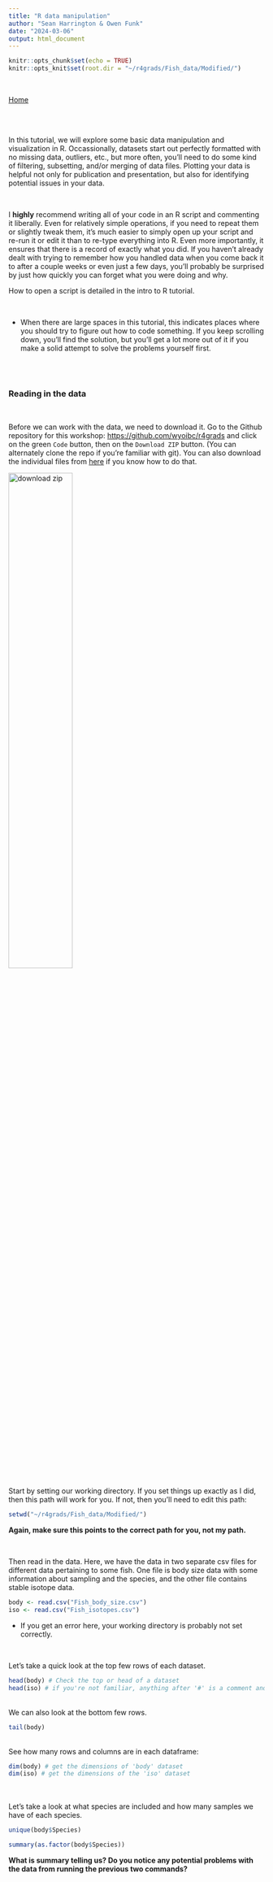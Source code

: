 ```yaml
---
title: "R data manipulation"
author: "Sean Harrington & Owen Funk"
date: "2024-03-06"
output: html_document
---
```


```r
knitr::opts_chunk$set(echo = TRUE)
knitr::opts_knit$set(root.dir = "~/r4grads/Fish_data/Modified/")

```

<br>

[Home](https://wyoibc.github.io/r4grads/)

<br>
<br>

In this tutorial, we will explore some basic data manipulation and visualization in R. Occassionally, datasets start out perfectly formatted with no missing data, outliers, etc., but more often, you'll need to do some kind of filtering, subsetting, and/or merging of data files. Plotting your data is helpful not only for publication and presentation, but also for identifying potential issues in your data.

<br>

I **highly** recommend writing all of your code in an R script and commenting it liberally. Even for relatively simple operations, if you need to repeat them or slightly tweak them, it's much easier to simply open up your script and re-run it or edit it than to re-type everything into R. Even more importantly, it ensures that there is a record of exactly what you did. If you haven't already dealt with trying to remember how you handled data when you come back it to after a couple weeks or even just a few days, you'll probably be surprised by just how quickly you can forget what you were doing and why.

How to open a script is detailed in the intro to R tutorial.

<br>

* When there are large spaces in this tutorial, this indicates places where you should try to figure out how to code something. If you keep scrolling down, you'll find the solution, but you'll get a lot more out of it if you make a solid attempt to solve the problems yourself first.

<br>
<br>

### Reading in the data

<br>

Before we can work with the data, we need to download it. Go to the Github repository for this workshop: [https://github.com/wyoibc/r4grads](https://github.com/wyoibc/r4grads) and click on the green `Code` button, then on the `Download ZIP` button. (You can alternately clone the repo if you're familiar with git). You can also download the individual files from [here](https://github.com/wyoibc/r4grads/tree/master/Fish_data/Modified) if you know how to do that.

![download zip](download_zip.png){#id .class width=50% height=50%}\

<br>

Start by setting our working directory. If you set things up exactly as I did, then this path will work for you. If not, then you'll need to edit this path:

```r
setwd("~/r4grads/Fish_data/Modified/")
```

**Again, make sure this points to the correct path for you, not my path.**

<br>

Then read in the data. Here, we have the data in two separate csv files for different data pertaining to some fish. One file is body size data with some information about sampling and the species, and the other file contains stable isotope data.

```r
body <- read.csv("Fish_body_size.csv")
iso <- read.csv("Fish_isotopes.csv")
```

* If you get an error here, your working directory is probably not set correctly.

<br>


Let's take a quick look at the top few rows of each dataset.


```r
head(body) # Check the top or head of a dataset
head(iso) # if you're not familiar, anything after '#' is a comment and not interpreted by R, it's there just as your own notes on what you're doing. Use them.
```
<br>
We can also look at the bottom few rows.
```r
tail(body)
```
<br>
See how many rows and columns are in each dataframe:

```r
dim(body) # get the dimensions of 'body' dataset
dim(iso) # get the dimensions of the 'iso' dataset
```

<br>
<br>
Let's take a look at what species are included and how many samples we have of each species.

```r
unique(body$Species)

summary(as.factor(body$Species))
```


**What is summary telling us? Do you notice any potential problems with the data from running the previous two commands?**

<br>
<br>
<br>
<br>
<br>
<br>
<br>
<br>
<br>
<br>
<br>
<br>
<br>
<br>
<br>
<br>



### Fixing spelling

Looking at either of those last outputs, you should notice that we have some misspellings. In some cases, "Coho" was written in all capital letters, and because R is case sensitive (as are most other coding languages), these are interpreted as different species. We also have "Dolly Varden" abbreviated down to just "Dolly" in one case, and a misspelling of "Steelhead" as "Steelhesd". We will want to correct these before we move forward with any further data processing.

<br>

There are a few ways to do this. One is by using an indexing approach to identify all of the elements of the objects that contain the values we want to replace, and replacing them with the values we want.

<br>

Let's build this out:

<br>

We'll start by identifying which elements of the "Species" column of `body` contains `"COHO"`

```r
body$Species=="COHO"
```
<br>

You should see a long list of TRUE/FALSE values corresponding to whether each element is (TRUE) or is not (FALSE) "COHO". We can then use this to select out only the TRUE elements of `body$Species`:

```r
body$Species[body$Species=="COHO"]
```

<br>
<br>

And finally, using that indexing to identify the incorrect entries, we can replace them with "Coho":
```r
body$Species[body$Species=="COHO"] <- "Coho" # replace all instances of COHO with Coho
```

<br>
<br>
<br>

But there are also much faster ways to do this. The function `gsub()` performs pattern matching and replacement. One of the most essential skills in R is learning how to use new functions. If you already know what function you want to use, you can `?` before a function to get the built-in help documentation. Try it out: 

```r
?gsub()
```

<br>

* Note that if you are trying to get help for a function that is not in base R, but contained in a specific package, you'll need to have that package loaded to use `?`. You can use `??` to search in all installed packages, even those not currently loaded.

<br>

As is the case for many functions, `gsub()` has several options that are set to defaults that we won't worry about, we only really care about the first few options here most of the time. 
<br>
<br>

**From looking at this help menu, how would we would replace occurrences of "Steelhesd" with "Steelhead" in `body$Species`?**


<br>
<br>
<br>
<br>
<br>
<br>
<br>
<br>
<br>
<br>
<br>
<br>
<br>
<br>
<br>
<br>
<br>
<br>
<br>
<br>
<br>
<br>
<br>
<br>










```r
body$Species <- gsub("Steelhesd", "Steelhead", body$Species)
```

What if we want to replace "Dolly" with "Dolly varden"? Try it out.

<br>
<br>
<br>
<br>
<br>
<br>
<br>
<br>
<br>
<br>
<br>
<br>
<br>
<br>
<br>



I'm guessing that you used something like:

```r
body$Species <- gsub("Dolly", "Dolly varden", body$Species)
```

Take another look at the data and let's see if we've cleaned up the species names

```r
unique(body$Species)
summary(as.factor(body$Species))
```

<br>

**Do you notice any problems?**

<br>
<br>
<br>
<br>
<br>
<br>
<br>
<br>
<br>
<br>
<br>
<br>
<br>
<br>



What you should notice is that we replaced ALL instances of "Dolly" with "Dolly varden", so what was previously "Dolly varden" is now "Dolly varden varden". What we should have done was the following:

```r
body$Species <- gsub("^Dolly$", "Dolly varden", body$Species)
```

<br>

In the above, the `^` indicates the start of a string and the `$` indicates the end of string of a string, indicating that only want to replace Dolly when the D is the start of a string and the y is the end. We could go back to the start, read the data back in from scratch and run the above line, but let's fix "Dolly varden varden" in the existing object now.
<br>
<br>

**Try out turning "Dolly varden varden" back into "Dolly varden**


<br>
<br>
<br>
<br>
<br>
<br>
<br>
<br>
<br>
<br>
<br>
<br>
<br>
<br>
<br>
<br>
<br>
<br>
<br>
<br>


There are a few options for doing this:
```r
body$Species <- gsub("^Dolly varden varden$", "Dolly varden", body$Species)
# OR
body$Species <- gsub("varden varden", "varden", body$Species)
# OR
body$Species[body$Species=="Dolly varden varden"] <- "Dolly varden"
```



If we take a look at the data again, we should see that these errors have been corrected:

```r
unique(body$Species)
summary(as.factor(body$Species))
```

<br>

We should also know how many species we sampled, and we can check how many are in this dataset:

```r
length(unique(body$Species))
```

<br>


Things look pretty good now. Note that misspellings like these are relatively easy to catch, but incorrect numerical values can be much harder. Those errors will typically require plotting of the data to identify obviously incorrect values, which we'll cover later. 

<br>
<br>

### Merging the data

Before we continue on, we'd like to have all of our data in a single object. This is simpler to keep track of and also allows us to apply filters and manipulations to the entire dataset at once, rather than needing to modify each object individually.

When merging, datasets may not include the same exact samples or samples may be in different orders, so we can't just stick the columns all together.  

**Take another look at the dimensions of our two data objects like we did at the start.**  

You'll notice that they have different numbers of rows, indicating that at least one sample is in one set but not the other.

<br>

We can check for `Fish.code` elements that are in the body size data but not the isotope data:

```r
which(!body$Fish.code %in% iso$Fish.code)
```

the `%in%` operator checks for occurrences of the preceding object in the following object, and returns a vector of TRUE/FALSE. The `!` at the beginning reverses TRUE/FALSE, so that TRUE instead corresponds to elements of `body$Fish.code` that are NOT in `iso$Fish.code`, and the `which()` gives us the numeric indices of the elements of the TRUE/FALSE vector that are true. The result is that the numbers this spits out are the indices of `body$Fish.code` that are NOT in `iso$Fish.code`.

We can use this as an index to get the actual values of `body$Fish.code` that are not shared by `iso$Fish.code`:

```r
body$Fish.code[which(!body$Fish.code %in% iso$Fish.code)]
```

and we can run the same check in reverse order to see values of `iso$Fish.code` not in `body$Fish.code`:

```r
iso$Fish.code[which(!iso$Fish.code %in% body$Fish.code)]
```


We can see that we have a total of 9 samples that are present in one of the datasets, but not the other. We can identify which fish are in both datasets:

```r
in_both <- intersect(iso$Fish.code, body$Fish.code)

in_both
```

Then we can use that to subset both of the datasets down to only these shared samples, both in the same row order. We could R's object indexing and the `match()` function to get the overlapping samples in each object and combine them, but this is somewhat tedious to do.


Instead, there is an R function we can use that will do all of this behind the scenes: `merge()`:

```r
all_data <- merge(body, iso)
head(all_data)
dim(all_data)
```


Knowing how R objects are structured and how to extract specific elements from objects using brackets and `$` is useful, but there ar functions that will simplify most common data manipulations.

<br>

Before we move on, let's write our merged `all_data` object to a csv file:

```r
write.csv(all_data, "fish_data_merged.csv")
```


Then we can easily read this cleaned and merged data into R or another program anytime we want without having to repeat these steps. `.csv` or "comma-separated values" is a very common file format for data. It is easily computer-readable because it contains no formatting, only values, with columns separated by commas. 


Also note that by writing a new file from R, we can read in the raw data, edit/filter it as we like, and then write the output to a new file with no risk of accidentally overwriting or editing the raw data. If all of your R commands are saved in a script, then you will end up with your untouched raw data, the manipulated data, and a full record of the manipulations.

<br>

Read that .csv file back into R just to demonstrate that we have successfully written out the data.


```r
all_data <- read.csv("fish_data_merged.csv")
```

<br>
<br>

### Plotting some data

One of the best thigns about R is its ability to make an amazingly flexible array of plots. This is useful for exploring your data and also for making high-quality figures that you can put into your publications. I have made nearly all of the figures in my published papers in R. 

Let's take a first stab 




<br>

### Filtering and subsetting data

There are many times when you will want to analyze certain rows or columns of a dataset, or select only certain values from a dataset. R makes this very easy to do, particularly with functions from the [Tidyverse](https://www.tidyverse.org/) set of R packages, which all share some general principles in their architecture. I won't go into the details of the Tidyverse philosphy, as it's very well documented and you can read all about it at the link.


<br>

To start, you'll need to make sure you have the Tidyverse packages installed and then loaded:

```r
install.packages("tidyverse")
```
```r
library(tidyverse)
```

<br>

Before we actually start doing anything, there's an important issue to point out in this loading message. The conflicts show that there are functions in `dplyr` and the base R `stats` packages that share the same function names. Whenever this happens, the function from the most recently loaded package will mask the other function. If you load `dplyr` last and then run `filter()`, what you'll get is the function from `dplyr`. Alternately, if you load `stats` last, you'll get the `filter()` function from that package.

This is important to keep track of. Especially if you write a script and then edit it to load up a package at the the top of a script. You can always call a function from a specific package by using the notation `package::function()`. The double colons tell R to explicitly use a function from the stated package.

<br>


We probably expect that different species will have different values and relationships among variables, so let's filter our dataset down to just Coho.


We can filter data using the `filter()` function:

```r
coho_data <- filter(all_data, Species == "Coho")
coho_data
```


Filter works by taking a dataframe as input, then filtering that down to only the rows where some condition is met in a given column. In the above command, we have filtered to only rows of the `all_data` object where the `Species` column is equal to (denoted by `==` in R because `=` is used for other things) `"Coho"`.

You can use `==`, not equal `!=`, greater or less than `>` or `<`, and other conditions in filter. You can also link together conditions using `&` to specify that both conditions must be met or `|` to specify that either condition must be met.


How do you think that we would filter out dataset to only large Coho with fork lengths greater than 10 cm?

<br>
<br>
<br>
<br>
<br>
<br>
<br>
<br>
<br>
<br>
<br>
<br>
<br>
<br>
<br>
<br>
<br>
<br>
<br>
<br>
<br>
<br>
<br>
<br>
<br>
<br>


```r
big_coho <- filter(all_data, Species == "Coho" & Fork.length..cm. > 10)
big_coho
```

<br>

What if we want to get a dataset that has all of the rows for Coho and Steelhead?


<br>
<br>
<br>
<br>
<br>
<br>
<br>
<br>
<br>
<br>
<br>
<br>
<br>
<br>
<br>
<br>
<br>
<br>
<br>
<br>
<br>
<br>
<br>
<br>
<br>
<br>


```r
coho_steel <- filter(all_data, Species == "Coho" | Species == "Steelhead")
coho_steel
```

Here, even though we want Coho AND Steelhead, we need to tell `filter()` to keep rows where `Species == "Coho"` OR (`|`) `Species == "Steelhead"`.


<br>
<br>




### Got HERE - need to put in plotting








Note that you can achieve all of the same ends without Tidyverse functions using R's basic indexing, e.g., you could alternately get only Coho rows by running:

```r
coho_data <- all_data[all_data$Species == "Coho",]
head(coho_data, n=4)
```



### Transforming data

R makes it very easy to transform or otherwise convert data. Operations can be applied across entire vectors or columns of dataframes easily. We can easily log-transform our body size data:


```r
log_weight <- log(all_data$Weight..g.)
```

**Take this object that contains the logged weights and make a new object called `data_w_log` that contains `all_data` with `log_weight` as an added column. **

<br>
<br>
<br>
<br>
<br>
<br>
<br>
<br>
<br>
<br>
<br>
<br>
<br>
<br>
<br>
<br>
<br>
<br>
<br>
<br>
<br>
<br>
<br>
<br>
<br>
<br>


```r
data_w_log <- cbind(all_data, log_weight)
```




### Handling NAs (not applicable/empty data)

R treats NA (not applicable) data differently than other types of data. For this reason, we need special tools if we want to remove NA. To demonstrate this, let's first introduce some NAs into our data. 


**Convert all values of "Fork.length..cm." less than 5 to NA.** You should be able to figure this out by looking at when we used indexing to replace species misspellings and when we subsetted by values of `Weight..g.`.

<br>
<br>
<br>
<br>
<br>
<br>
<br>
<br>
<br>
<br>
<br>
<br>
<br>
<br>
<br>
<br>
<br>
<br>
<br>
<br>
<br>


```r
all_data$Fork.length..cm.[all_data$Fork.length..cm. < 5] <- NA

all_data$Fork.length..cm.
```

<br>
<br>

If we try to check if values are NA the same way that we've evaluated things so far, it won't work:

```r
all_data$Fork.length..cm.==NA
```

And in fact, if you're using RStudio and put the above line in a script, it will flag that line and mousing over the exclamation mark will tell you to use `is.na()`. Let's try that instead:

```r
is.na(all_data$Fork.length..cm.)
```

<br>

This looks like what we'd expect, and we can use this to filter out NAs in this row. Note that many functions can include NA values, so completely removing NA data may not always be desirable. It will depend heavily on your specific dataset.

```r
data_noNA <- all_data[!is.na(all_data$Fork.length..cm.),]
```

Notice the `!` in the above line that lets us keep everything that is *not* NA. Now if we check if we have any NAs in the `Fork.length..cm.` of this new object, we should not get any:

```r
which(is.na(data_noNA$Fork.length..cm.))
```


<br>
<br>

[Home](https://wyoibc.github.io/r4grads/)

<br>
<br>